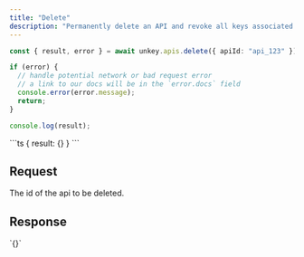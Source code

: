 ```yaml
---
title: "Delete"
description: "Permanently delete an API and revoke all keys associated with it."
---
```


<RequestExample>

```ts
const { result, error } = await unkey.apis.delete({ apiId: "api_123" });

if (error) {
  // handle potential network or bad request error
  // a link to our docs will be in the `error.docs` field
  console.error(error.message);
  return;
}

console.log(result);
```

</RequestExample>
<ResponseExample>
```ts
{
  result: {}
}
```
</ResponseExample>


## Request

<ParamField body="apiId" type="string" required>
  The id of the api to be deleted.
</ParamField>

## Response

<ResponseField name="result">
  `{}`
</ResponseField>
